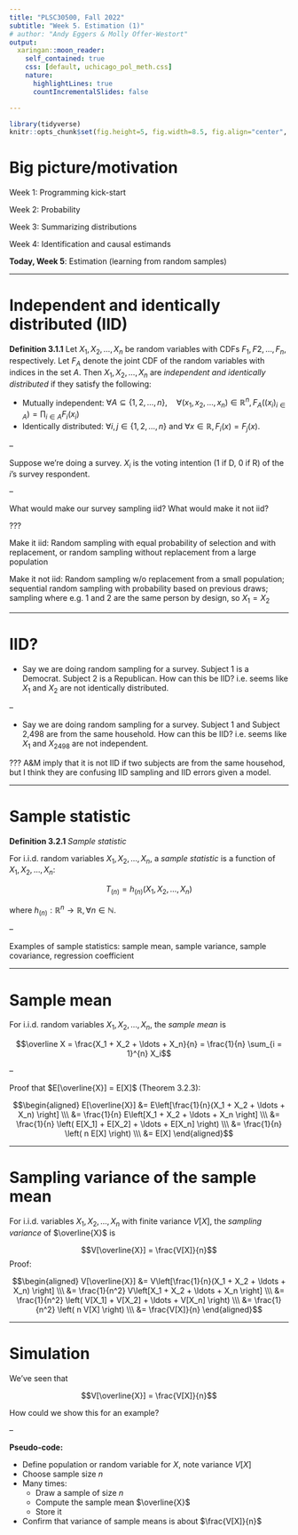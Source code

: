 ```yaml
---
title: "PLSC30500, Fall 2022"
subtitle: "Week 5. Estimation (1)"
# author: "Andy Eggers & Molly Offer-Westort"
output: 
  xaringan::moon_reader:
    self_contained: true
    css: [default, uchicago_pol_meth.css]
    nature:
      highlightLines: true
      countIncrementalSlides: false

---
```


```r
library(tidyverse)
knitr::opts_chunk$set(fig.height=5, fig.width=8.5, fig.align="center", warning = F, message = F)
```


<!-- conditional expectation before lecture 5. -->

<!-- how does independence ensure that E[Y_i(1) | D_i = 1] =  E[Y_i(1) | D_i = 0] --> 



# Big picture/motivation

Week 1: Programming kick-start

Week 2: Probability

Week 3: Summarizing distributions 

Week 4: Identification and causal estimands 

**Today, Week 5**: Estimation (learning from random samples)

---


# Independent and identically distributed (IID) 

**Definition 3.1.1** Let $X_1, X_2, \ldots, X_n$ be random variables with CDFs $F_1, F2, \ldots, F_n$, respectively. Let $F_A$ denote the joint CDF of the random variables with indices in the set $A$. Then $X_1, X_2, \ldots, X_n$ are *independent and identically distributed* if they satisfy the following: 

- Mutually independent: $\forall A \subseteq \{1, 2, \ldots, n\}, \quad \forall (x_1, x_2, \ldots, x_n) \in \mathbb{R}^n, F_A\left((x_i)_{i \in A}\right) = \prod_{i \in A} F_i(x_i)$
- Identically distributed: $\forall i, j \in \{1, 2, \ldots, n\}$ and $\forall x \in \mathbb{R}, F_i(x) = F_j(x).$

--

Suppose we're doing a survey. $X_i$ is the voting intention (1 if D, 0 if R) of the $i$'s survey respondent.

--

What would make our survey sampling iid? What would make it not iid?


???

Make it iid: Random sampling with equal probability of selection and with replacement, or random sampling without replacement from a large population

Make it not iid: Random sampling w/o replacement from a small population; sequential random sampling with probability based on previous draws; sampling where e.g. 1 and 2 are the same person by design, so $X_1 = X_2$ 

---

# IID?

- Say we are doing random sampling for a survey. Subject 1 is a Democrat. Subject 2 is a Republican. How can this be IID? i.e. seems like $X_1$ and $X_2$ are not identically distributed.

--


- Say we are doing random sampling for a survey. Subject 1 and Subject 2,498 are from the same household. How can this be IID? i.e. seems like $X_1$ and $X_{2498}$ are not independent.


??? A&M imply that it is not IID if two subjects are from the same househod, but I think they are confusing IID sampling and IID errors given a model.

---

# Sample statistic 

**Definition 3.2.1** *Sample statistic* 

For i.i.d. random variables $X_1, X_2, \ldots, X_n$, a *sample statistic* is a function of $X_1, X_2, \ldots, X_n$:

$$T_{(n)} = h_{(n)}(X_1, X_2, \ldots, X_n)$$

where $h_{(n)}: \mathbb{R}^n \rightarrow \mathbb{R}, \forall n \in \mathbb{N}$.

--

Examples of sample statistics: sample mean, sample variance, sample covariance, regression coefficient

---

# Sample mean

For i.i.d. random variables $X_1, X_2, \ldots, X_n$, the *sample mean* is 

$$\overline X = \frac{X_1 + X_2 + \ldots + X_n}{n} = \frac{1}{n} \sum_{i = 1}^{n} X_i$$

--

Proof that $E[\overline{X}] = E[X]$ (Theorem 3.2.3):

$$\begin{aligned} E[\overline{X}] &= E\left[\frac{1}{n}(X_1 + X_2 + \ldots + X_n) \right] \\\
&= \frac{1}{n} E\left[X_1 + X_2 + \ldots + X_n \right] \\\
&= \frac{1}{n} \left( E[X_1] + E[X_2] + \ldots + E[X_n] \right) \\\
&= \frac{1}{n} \left( n E[X]  \right) \\\
&= E[X] 
\end{aligned}$$


---

# Sampling variance of the sample mean

For i.i.d. variables $X_1, X_2, \ldots, X_n$ with finite variance $V[X]$, the *sampling variance* of $\overline{X}$ is

$$V[\overline{X}] = \frac{V[X]}{n}$$
Proof: 

$$\begin{aligned} V[\overline{X}] &= V\left[\frac{1}{n}(X_1 + X_2 + \ldots + X_n) \right] \\\
&= \frac{1}{n^2} V\left[X_1 + X_2 + \ldots + X_n \right] \\\
&= \frac{1}{n^2} \left( V[X_1] + V[X_2] + \ldots + V[X_n] \right) \\\
&= \frac{1}{n^2} \left( n V[X]  \right) \\\
&= \frac{V[X]}{n} 
\end{aligned}$$



---

# Simulation 

We've seen that 

$$V[\overline{X}] = \frac{V[X]}{n}$$

How could we show this for an example?

--

**Pseudo-code:**

- Define population or random variable for $X$, note variance $V[X]$
- Choose sample size $n$
- Many times: 
    - Draw a sample of size $n$ 
    - Compute the sample mean $\overline{X}$
    - Store it
- Confirm that variance of sample means is about $\frac{V[X]}{n}$




